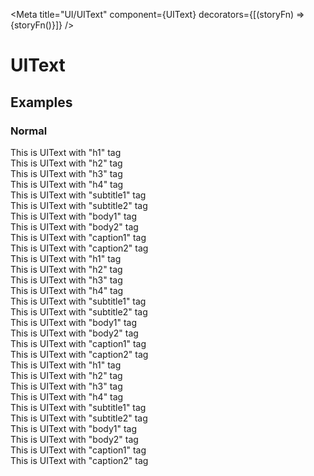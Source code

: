 

<Meta
  title="UI/UIText"
  component={UIText}
  decorators={[(storyFn) => <UIProvider>{storyFn()}</UIProvider>]}
/>

# UIText

## Examples

### Normal

<Preview>
  <Story name="Normal Weight">
    <UIText tag="h1">This is UIText with "h1" tag</UIText>
    <br />
    <UIText tag="h2">This is UIText with "h2" tag</UIText>
    <br />
    <UIText tag="h3">This is UIText with "h3" tag</UIText>
    <br />
    <UIText tag="h4">This is UIText with "h4" tag</UIText>
    <br />
    <UIText tag="subtitle1" mb={7}>
      This is UIText with "subtitle1" tag
    </UIText>
    <br />
    <UIText tag="subtitle2" mb={7}>
      This is UIText with "subtitle2" tag
    </UIText>
    <br />
    <UIText tag="body1">This is UIText with "body1" tag</UIText>
    <br />
    <UIText tag="body2">This is UIText with "body2" tag</UIText>
    <br />
    <UIText tag="caption1" mb={7}>
      This is UIText with "caption1" tag
    </UIText>
    <br />
    <UIText tag="caption2">This is UIText with "caption2" tag</UIText>
    <br />
  </Story>
</Preview>

<Preview>
  <Story name="Medium Weight">
    <UIText tag="h1" weight="medium">
      This is UIText with "h1" tag
    </UIText>
    <br />
    <UIText tag="h2" weight="medium">
      This is UIText with "h2" tag
    </UIText>
    <br />
    <UIText tag="h3" weight="medium">
      This is UIText with "h3" tag
    </UIText>
    <br />
    <UIText tag="h4" weight="medium">
      This is UIText with "h4" tag
    </UIText>
    <br />
    <UIText tag="subtitle1" weight="medium" mb={7}>
      This is UIText with "subtitle1" tag
    </UIText>
    <br />
    <UIText tag="subtitle2" weight="medium" mb={7}>
      This is UIText with "subtitle2" tag
    </UIText>
    <br />
    <UIText tag="body1" weight="medium">
      This is UIText with "body1" tag
    </UIText>
    <br />
    <UIText tag="body2" weight="medium">
      This is UIText with "body2" tag
    </UIText>
    <br />
    <UIText tag="caption1" weight="medium" mb={7}>
      This is UIText with "caption1" tag
    </UIText>
    <br />
    <UIText tag="caption2" weight="medium">
      This is UIText with "caption2" tag
    </UIText>
    <br />
  </Story>
</Preview>

<Preview>
  <Story name="Bold Weight">
    <UIText tag="h1" weight="bold">
      This is UIText with "h1" tag
    </UIText>
    <br />
    <UIText tag="h2" weight="bold">
      This is UIText with "h2" tag
    </UIText>
    <br />
    <UIText tag="h3" weight="bold">
      This is UIText with "h3" tag
    </UIText>
    <br />
    <UIText tag="h4" weight="bold">
      This is UIText with "h4" tag
    </UIText>
    <br />
    <UIText tag="subtitle1" weight="bold" mb={7}>
      This is UIText with "subtitle1" tag
    </UIText>
    <br />
    <UIText tag="subtitle2" weight="bold" mb={7}>
      This is UIText with "subtitle2" tag
    </UIText>
    <br />
    <UIText tag="body1" weight="bold">
      This is UIText with "body1" tag
    </UIText>
    <br />
    <UIText tag="body2" weight="bold">
      This is UIText with "body2" tag
    </UIText>
    <br />
    <UIText tag="caption1" weight="bold" mb={7}>
      This is UIText with "caption1" tag
    </UIText>
    <br />
    <UIText tag="caption2" weight="bold">
      This is UIText with "caption2" tag
    </UIText>
    <br />
  </Story>
</Preview>
